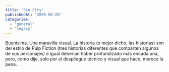 ```yaml
---
title: 'Sin City'
publishedAt: '2005-08-20'
categories:
  - 'general'
  - 'legacy'
---
```


Buenisima. Una maravilla visual. La historia (o mejor dicho, las historias) son del estilo de Pulp Fiction (tres historias diferentes que comparten algunos de sus personajes) e igual deberian haber profundizado más encada una, pero, como dije, solo por el despliegue técnico y visual que hace, merece la pena.
